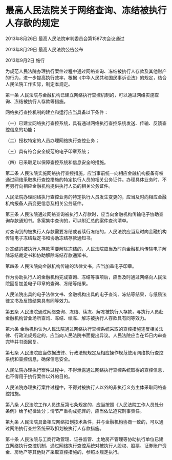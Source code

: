 # 最高人民法院关于网络查询、冻结被执行人存款的规定

2013年8月26日 最高人民法院审判委员会第1587次会议通过

2013年8月29日 最高人民法院公告公布

2013年9月2日 施行

  

为规范人民法院办理执行案件过程中通过网络查询、冻结被执行人存款及其他财产的行为，进一步提高执行效率，根据《中华人民共和国民事诉讼法》的规定，结合人民法院工作实际，制定本规定。

第一条 人民法院与金融机构已建立网络执行查控机制的，可以通过网络实施查询、冻结被执行人存款等措施。

网络执行查控机制的建立和运行应当具备以下条件：

（一）已建立网络执行查控系统，具有通过网络执行查控系统发送、传输、反馈查控信息的功能；

（二）授权特定的人员办理网络执行查控业务；

（三）具有符合安全规范的电子印章系统；

（四）已采取足以保障查控系统和信息安全的措施。

第二条 人民法院实施网络执行查控措施，应当事前统一向相应金融机构报备有权通过网络采取执行查控措施的特定执行人员的相关公务证件。办理具体业务时，不再另行向相应金融机构提供执行人员的相关公务证件。

人民法院办理网络执行查控业务的特定执行人员发生变更的，应当及时向相应金融机构报备人员变更信息及相关公务证件。

第三条 人民法院通过网络查询被执行人存款时，应当向金融机构传输电子协助查询存款通知书。多案集中查询的，可以附汇总的案件查询清单。

对查询到的被执行人存款需要冻结或者续行冻结的，人民法院应当及时向金融机构传输电子冻结裁定书和协助冻结存款通知书。

对冻结的被执行人存款需要解除冻结的，人民法院应当及时向金融机构传输电子解除冻结裁定书和协助解除冻结存款通知书。

第四条 人民法院向金融机构传输的法律文书，应当加盖电子印章。

作为协助执行人的金融机构完成查询、冻结等事项后，应当及时通过网络向人民法院回复加盖电子印章的查询、冻结等结果。

人民法院出具的电子法律文书、金融机构出具的电子查询、冻结等结果，与纸质法律文书及反馈结果具有同等效力。

第五条 人民法院通过网络查询、冻结、续冻、解冻被执行人存款，与执行人员赴金融机构营业场所查询、冻结、续冻、解冻被执行人存款具有同等效力。

第六条 金融机构认为人民法院通过网络执行查控系统采取的查控措施违反相关法律、行政法规规定的，应当向人民法院书面提出异议。人民法院应当在15日内审查完毕并书面回复。

第七条 人民法院应当依据法律、行政法规规定及相应操作规范使用网络执行查控系统和查控信息，确保信息安全。

人民法院办理执行案件过程中，不得泄露通过网络执行查控系统取得的查控信息，也不得用于执行案件以外的目的。

人民法院办理执行案件过程中，不得对被执行人以外的非执行义务主体采取网络查控措施。

第八条 人民法院工作人员违反第七条规定的，应当按照《人民法院工作人员处分条例》给予纪律处分；情节严重构成犯罪的，应当依法追究刑事责任。

第九条 人民法院具备相应网络扣划技术条件，并与金融机构协商一致的，可以通过网络执行查控系统采取扣划被执行人存款措施。

第十条 人民法院与工商行政管理、证券监管、土地房产管理等协助执行单位已建立网络执行查控机制，通过网络执行查控系统对被执行人股权、股票、证券账户资金、房地产等其他财产采取查控措施的，参照本规定执行。